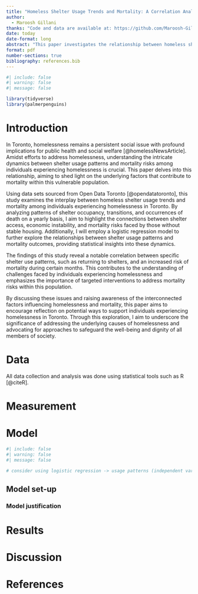 ```yaml
---
title: "Homeless Shelter Usage Trends and Mortality: A Correlation Analysis"
author: 
  - Maroosh Gillani
thanks: "Code and data are available at: https://github.com/Maroosh-Gillani/homeless_mortality."
date: today
date-format: long
abstract: "This paper investigates the relationship between homeless shelter usage trends and mortality among those experiencing homelessness in Toronto. Using datasets from Open Data Toronto, I analyzed patterns of shelter occupancy and transitions alongside occurrences of death among homeless individuals on a yearly basis. The findings reveal a significant correlation between shelter use patterns such as returns to shelters, and an increased risk of mortality in those months. Understanding these correlations showcases the dynamics between shelter access, economic instability, and mortality risks faced by those experiencing homelessness in Toronto, hoping to illuminate these issues, raise awareness, and to prompt reflection on potential avenues for assisting these individuals."
format: pdf
number-sections: true
bibliography: references.bib
---
```


```r
#| include: false
#| warning: false
#| message: false

library(tidyverse)
library(palmerpenguins)
```


# Introduction

In Toronto, homelessness remains a persistent social issue with profound implications for public health and social welfare [@homelessNewsArticle]. Amidst efforts to address homelessness, understanding the intricate dynamics between shelter usage patterns and mortality risks among individuals experiencing homelessness is crucial. This paper delves into this relationship, aiming to shed light on the underlying factors that contribute to mortality within this vulnerable population.

Using data sets sourced from Open Data Toronto [@opendatatoronto], this study examines the interplay between homeless shelter usage trends and mortality among individuals experiencing homelessness in Toronto. By analyzing patterns of shelter occupancy, transitions, and occurrences of death on a yearly basis, I aim to highlight the connections between shelter access, economic instability, and mortality risks faced by those without stable housing. Additionally, I will employ a logistic regression model to further explore the relationships between shelter usage patterns and mortality outcomes, providing statistical insights into these dynamics.

The findings of this study reveal a notable correlation between specific shelter use patterns, such as returning to shelters, and an increased risk of mortality during certain months. This contributes to the understanding of challenges faced by individuals experiencing homelessness and emphasizes the importance of targeted interventions to address mortality risks within this population.

By discussing these issues and raising awareness of the interconnected factors influencing homelessness and mortality, this paper aims to encourage reflection on potential ways to support individuals experiencing homelessness in Toronto. Through this exploration, I aim to underscore the significance of addressing the underlying causes of homelessness and advocating for approaches to safeguard the well-being and dignity of all members of society.

# Data {#sec-data}

All data collection and analysis was done using statistical tools such as R [@citeR].

# Measurement

# Model

```r
#| include: false
#| warning: false
#| message: false

# consider using logistic regression -> usage patterns (independent variables) and mortality (dependent variable).
```

## Model set-up


### Model justification


# Results


# Discussion


\newpage

# References


